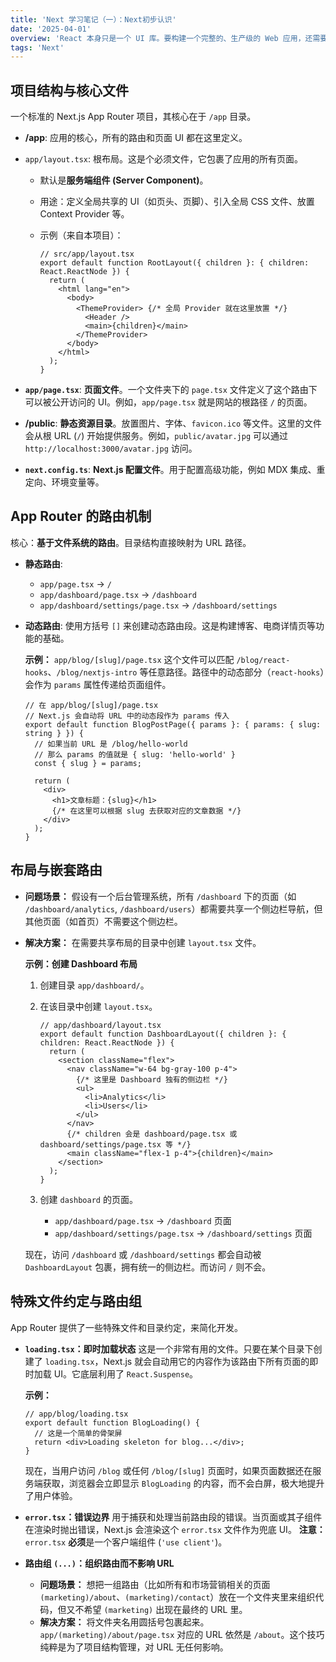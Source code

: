 ```yaml
---
title: 'Next 学习笔记（一）：Next初步认识'
date: '2025-04-01'
overview: 'React 本身只是一个 UI 库。要构建一个完整的、生产级的 Web 应用，还需要处理路由、数据获取、服务端渲染等一系列问题，这就需要一个框架。Next.js 是 React 官方推荐的生产力框架，App Router 则是它最新的、也是未来标准的开发模式。'
tags: 'Next'
---
```

## 项目结构与核心文件

一个标准的 Next.js App Router 项目，其核心在于 `/app` 目录。

- **/app**: 应用的核心，所有的路由和页面 UI 都在这里定义。

- `app/layout.tsx`: 根布局。这是个必须文件，它包裹了应用的所有页面。

  - 默认是**服务端组件 (Server Component)**。

  - 用途：定义全局共享的 UI（如页头、页脚）、引入全局 CSS 文件、放置 Context Provider 等。

  - 示例（来自本项目）：

    ```tsx
    // src/app/layout.tsx
    export default function RootLayout({ children }: { children: React.ReactNode }) {
      return (
        <html lang="en">
          <body>
            <ThemeProvider> {/* 全局 Provider 就在这里放置 */}
              <Header />
              <main>{children}</main>
            </ThemeProvider>
          </body>
        </html>
      );
    }
    ```

- **`app/page.tsx`**: **页面文件**。一个文件夹下的 `page.tsx` 文件定义了这个路由下可以被公开访问的 UI。例如，`app/page.tsx` 就是网站的根路径 `/` 的页面。

- **/public**: **静态资源目录**。放置图片、字体、`favicon.ico` 等文件。这里的文件会从根 URL (`/`) 开始提供服务。例如，`public/avatar.jpg` 可以通过 `http://localhost:3000/avatar.jpg` 访问。

- **`next.config.ts`**: **Next.js 配置文件**。用于配置高级功能，例如 MDX 集成、重定向、环境变量等。

## App Router 的路由机制

核心：**基于文件系统的路由**。目录结构直接映射为 URL 路径。

- **静态路由**:

  - `app/page.tsx` -> `/`
  - `app/dashboard/page.tsx` -> `/dashboard`
  - `app/dashboard/settings/page.tsx` -> `/dashboard/settings`

- **动态路由**: 使用方括号 `[]` 来创建动态路由段。这是构建博客、电商详情页等功能的基础。

  **示例：** `app/blog/[slug]/page.tsx` 这个文件可以匹配 `/blog/react-hooks`、`/blog/nextjs-intro` 等任意路径。路径中的动态部分（`react-hooks`）会作为 `params` 属性传递给页面组件。

  ```tsx
  // 在 app/blog/[slug]/page.tsx
  // Next.js 会自动将 URL 中的动态段作为 params 传入
  export default function BlogPostPage({ params }: { params: { slug: string } }) {
    // 如果当前 URL 是 /blog/hello-world
    // 那么 params 的值就是 { slug: 'hello-world' }
    const { slug } = params;
  
    return (
      <div>
        <h1>文章标题：{slug}</h1>
        {/* 在这里可以根据 slug 去获取对应的文章数据 */}
      </div>
    );
  }
  ```

## 布局与嵌套路由

- **问题场景：** 假设有一个后台管理系统，所有 `/dashboard` 下的页面（如 `/dashboard/analytics`, `/dashboard/users`）都需要共享一个侧边栏导航，但其他页面（如首页）不需要这个侧边栏。

- **解决方案：** 在需要共享布局的目录中创建 `layout.tsx` 文件。

  **示例：创建 Dashboard 布局**

  1. 创建目录 `app/dashboard/`。

  2. 在该目录中创建 `layout.tsx`。

     ```tsx
     // app/dashboard/layout.tsx
     export default function DashboardLayout({ children }: { children: React.ReactNode }) {
       return (
         <section className="flex">
           <nav className="w-64 bg-gray-100 p-4">
             {/* 这里是 Dashboard 独有的侧边栏 */}
             <ul>
               <li>Analytics</li>
               <li>Users</li>
             </ul>
           </nav>
           {/* children 会是 dashboard/page.tsx 或 dashboard/settings/page.tsx 等 */}
           <main className="flex-1 p-4">{children}</main>
         </section>
       );
     }
     ```

  3. 创建 `dashboard` 的页面。

     - `app/dashboard/page.tsx` -> `/dashboard` 页面
     - `app/dashboard/settings/page.tsx` -> `/dashboard/settings` 页面

  现在，访问 `/dashboard` 或 `/dashboard/settings` 都会自动被 `DashboardLayout` 包裹，拥有统一的侧边栏。而访问 `/` 则不会。

## 特殊文件约定与路由组

App Router 提供了一些特殊文件和目录约定，来简化开发。

- **`loading.tsx`：即时加载状态** 这是一个非常有用的文件。只要在某个目录下创建了 `loading.tsx`，Next.js 就会自动用它的内容作为该路由下所有页面的即时加载 UI。它底层利用了 `React.Suspense`。

  **示例：**

  ```tsx
  // app/blog/loading.tsx
  export default function BlogLoading() {
    // 这是一个简单的骨架屏
    return <div>Loading skeleton for blog...</div>;
  }
  ```

  现在，当用户访问 `/blog` 或任何 `/blog/[slug]` 页面时，如果页面数据还在服务端获取，浏览器会立即显示 `BlogLoading` 的内容，而不会白屏，极大地提升了用户体验。

- **`error.tsx`：错误边界** 用于捕获和处理当前路由段的错误。当页面或其子组件在渲染时抛出错误，Next.js 会渲染这个 `error.tsx` 文件作为兜底 UI。 **注意：** `error.tsx` **必须**是一个客户端组件 (`'use client'`)。

- **路由组 `(...)`：组织路由而不影响 URL**

  - **问题场景：** 想把一组路由（比如所有和市场营销相关的页面 `(marketing)/about`、`(marketing)/contact`）放在一个文件夹里来组织代码，但又不希望 `(marketing)` 出现在最终的 URL 里。
  - **解决方案：** 将文件夹名用圆括号包裹起来。`app/(marketing)/about/page.tsx` 对应的 URL 依然是 `/about`。这个技巧纯粹是为了项目结构管理，对 URL 无任何影响。